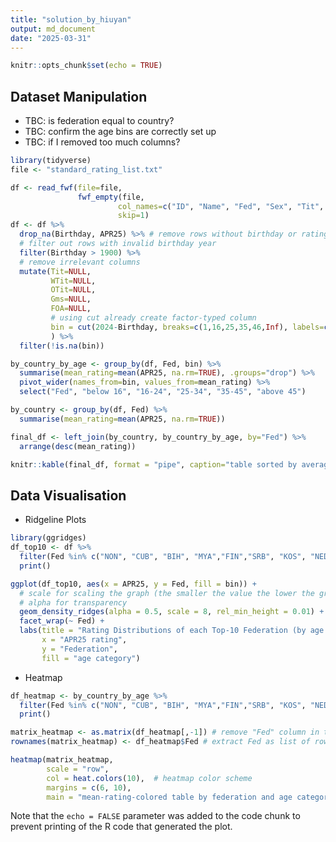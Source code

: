 ```yaml
---
title: "solution_by_hiuyan"
output: md_document
date: "2025-03-31"
---
```


```r
knitr::opts_chunk$set(echo = TRUE)
```

## Dataset Manipulation 

- TBC: is federation equal to country?
- TBC: confirm the age bins are correctly set up
- TBC: if I removed too much columns?

```r
library(tidyverse)
file <- "standard_rating_list.txt"

df <- read_fwf(file=file, 
               fwf_empty(file, 
                        col_names=c("ID", "Name", "Fed", "Sex", "Tit", "WTit", "OTit", "FOA", "APR25", "Gms", "K", "Birthday", "Flag")),
                        skip=1)
df <- df %>%
  drop_na(Birthday, APR25) %>% # remove rows without birthday or rating
  # filter out rows with invalid birthday year
  filter(Birthday > 1900) %>%
  # remove irrelevant columns
  mutate(Tit=NULL,
         WTit=NULL,
         OTit=NULL,
         Gms=NULL,
         FOA=NULL,
         # using cut already create factor-typed column
         bin = cut(2024-Birthday, breaks=c(1,16,25,35,46,Inf), labels=c("below 16", "16-24", "25-34", "35-45", "above 45"))
         ) %>%
  filter(!is.na(bin)) 

by_country_by_age <- group_by(df, Fed, bin) %>%
  summarise(mean_rating=mean(APR25, na.rm=TRUE), .groups="drop") %>%
  pivot_wider(names_from=bin, values_from=mean_rating) %>%
  select("Fed", "below 16", "16-24", "25-34", "35-45", "above 45") 

by_country <- group_by(df, Fed) %>%
  summarise(mean_rating=mean(APR25, na.rm=TRUE)) 

final_df <- left_join(by_country, by_country_by_age, by="Fed") %>%
  arrange(desc(mean_rating))

knitr::kable(final_df, format = "pipe", caption="table sorted by average rating of each federation")
```

## Data Visualisation

- Ridgeline Plots

```r
library(ggridges)
df_top10 <- df %>%
  filter(Fed %in% c("NON", "CUB", "BIH", "MYA","FIN","SRB", "KOS", "NED", "UKR", "GER")) %>%
  print()

ggplot(df_top10, aes(x = APR25, y = Fed, fill = bin)) +
  # scale for scaling the graph (the smaller the value the lower the graph is suppressed)
  # alpha for transparency
  geom_density_ridges(alpha = 0.5, scale = 8, rel_min_height = 0.01) +
  facet_wrap(~ Fed) +
  labs(title = "Rating Distributions of each Top-10 Federation (by age group)",
       x = "APR25 rating",
       y = "Federation",
       fill = "age category") 
```

- Heatmap
```r
df_heatmap <- by_country_by_age %>%
  filter(Fed %in% c("NON", "CUB", "BIH", "MYA","FIN","SRB", "KOS", "NED", "UKR", "GER")) %>%
  print()

matrix_heatmap <- as.matrix(df_heatmap[,-1]) # remove "Fed" column in the matrix
rownames(matrix_heatmap) <- df_heatmap$Fed # extract Fed as list of rownames for the matrix

heatmap(matrix_heatmap, 
        scale = "row",          
        col = heat.colors(10),  # heatmap color scheme
        margins = c(6, 10),
        main = "mean-rating-colored table by federation and age categories")

```

Note that the `echo = FALSE` parameter was added to the code chunk to prevent printing of the R code that generated the plot.
